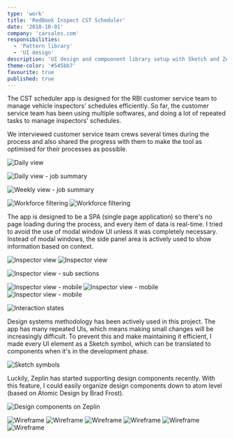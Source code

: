 ```yaml
---
type: 'work'
title: 'RedBook Inspect CST Scheduler'
date: '2018-10-01'
company: 'carsales.com'
responsibilities:
  - 'Pattern library'
  - 'UI design'
description: 'UI design and compoonent library setup with Sketch and Zeplin.'
theme-color: '#545bb7'
favourite: true
published: true
---
```



The CST scheduler app is designed for the RBI customer service team to manage vehicle inspectors' schedules efficiently. So far, the customer service team has been using multiple softwares, and doing a lot of repeated tasks to manage inspectors' schedules.

We interviewed customer service team crews several times during the process and also shared the progress with them to make the tool as optimised for their processes as possible.

<ImageContainer size="large">

![Daily view](works-rbi-scheduler-01.png)

</ImageContainer>
<ImageContainer size="large">

![Daily view - job summary](works-rbi-scheduler-02.png)

</ImageContainer>
<ImageContainer size="large">

![Weekly view - job summary](works-rbi-scheduler-03.png)

</ImageContainer>
<ImageContainer size="large" grid={2} noCaption blockCaption="Workforce filtering">

![Workforce filtering](works-rbi-scheduler-04.png)
![Workforce filtering](works-rbi-scheduler-05.png)

</ImageContainer>

The app is designed to be a SPA (single page application) so there's no page loading during the process, and every item of data is real-time. I tried to avoid the use of modal window UI unless it was completely necessary. Instead of modal windows, the side panel area is actively used to show information based on context.

<ImageContainer size="large" grid={2} noCaption blockCaption="Inspector view">

![Inspector view](works-rbi-scheduler-06.png)
![Inspector view](works-rbi-scheduler-07.png)

</ImageContainer>
<ImageContainer size="large">

![Inspector view - sub sections](works-rbi-scheduler-08.png)

</ImageContainer>
<ImageContainer size="large" grid={3} noCaption blockCaption="Inspector view - mobile">

![Inspector view - mobile](works-rbi-scheduler-m-01.png)
![Inspector view - mobile](works-rbi-scheduler-m-02.png)
![Inspector view - mobile](works-rbi-scheduler-m-03.png)

</ImageContainer>
<ImageContainer size="large">

![Interaction states](works-rbi-scheduler-interactions.png)

</ImageContainer>

Design systems methodology has been actively used in this project. The app has many repeated UIs, which means making small changes will be increasingly difficult. To prevent this and make maintaining it efficient, I made every UI element as a Sketch symbol, which can be translated to components when it's in the development phase.

<ImageContainer size="large">

![Sketch symbols](works-rbi-scheduler-system-01.png)

</ImageContainer>

Luckily, Zeplin has started supporting design components recently. With this feature, I could easily organize design components down to atom level (based on Atomic Design by Brad Frost).

<ImageContainer size="large">

![Design components on Zeplin](works-rbi-scheduler-system-02.png)

</ImageContainer>

<ImageContainer size="large" grid={6} noCaption blockCaption="Early stage wireframes">

![Wireframe](works-rbi-scheduler-wf-01.png)
![Wireframe](works-rbi-scheduler-wf-02.png)
![Wireframe](works-rbi-scheduler-wf-03.png)
![Wireframe](works-rbi-scheduler-wf-04.png)
![Wireframe](works-rbi-scheduler-wf-05.png)
![Wireframe](works-rbi-scheduler-wf-06.png)

</ImageContainer>
